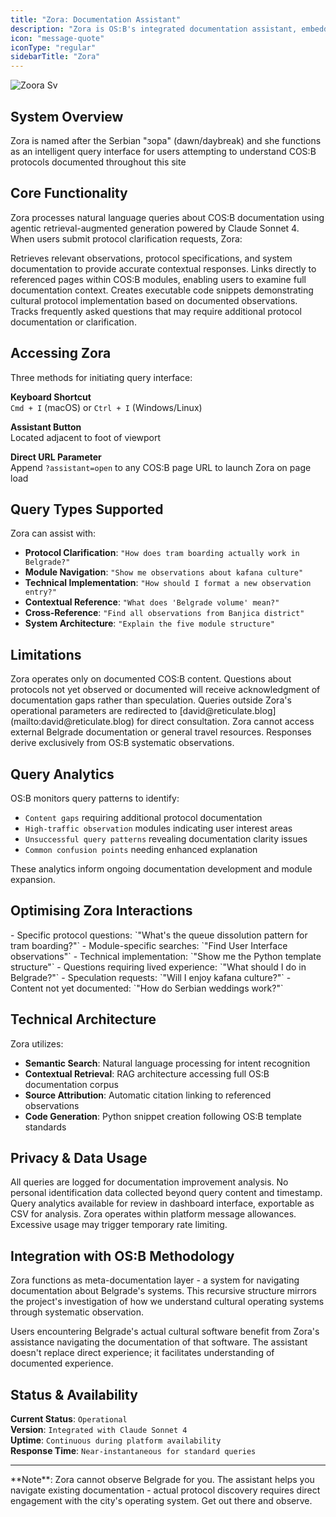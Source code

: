 ```yaml
---
title: "Zora: Documentation Assistant"
description: "Zora is OS:B's integrated documentation assistant, embedded directly within the site to provide contextual guidance for navigating Belgrade's cultural operating system. "
icon: "message-quote"
iconType: "regular"
sidebarTitle: "Zora"
---
```


![Zoora Sv](/images/zoora.svg)

## System Overview

Zora is named after the Serbian "зора" (dawn/daybreak) and she functions as an intelligent query interface for users attempting to understand COS:B protocols documented throughout this site

## Core Functionality

Zora processes natural language queries about COS:B documentation using agentic retrieval-augmented generation powered by Claude Sonnet 4. When users submit protocol clarification requests, Zora:

<AccordionGroup>
  <Accordion title="Searches Documentation" icon="message-quote" iconType="solid">
    Retrieves relevant observations, protocol specifications, and system documentation to provide accurate contextual responses.
  </Accordion>
  <Accordion title="Provides Source Citations" icon="message-quote" iconType="solid">
    Links directly to referenced pages within COS:B modules, enabling users to examine full documentation context.
  </Accordion>
  <Accordion title="Generates Code Examples" icon="message-quote" iconType="solid">
    Creates executable code snippets demonstrating cultural protocol implementation based on documented observations.
  </Accordion>
  <Accordion title="Identifies Documentation Gaps" icon="message-quote" iconType="solid">
    Tracks frequently asked questions that may require additional protocol documentation or clarification.
  </Accordion>
</AccordionGroup>

## Accessing Zora

Three methods for initiating query interface:

**Keyboard Shortcut**\
`Cmd + I` (macOS) or `Ctrl + I` (Windows/Linux)

**Assistant Button**\
Located adjacent to foot of viewport

**Direct URL Parameter**\
Append `?assistant=open` to any COS:B page URL to launch Zora on page load

## Query Types Supported

Zora can assist with:

- **Protocol Clarification**: `"How does tram boarding actually work in Belgrade?"`
- **Module Navigation**: `"Show me observations about kafana culture"`
- **Technical Implementation**: `"How should I format a new observation entry?"`
- **Contextual Reference**: `"What does 'Belgrade volume' mean?"`
- **Cross-Reference**: `"Find all observations from Banjica district"`
- **System Architecture**: `"Explain the five module structure"`

## Limitations

<AccordionGroup>
  <Accordion title="Scope Boundaries" icon="circle-stop" iconType="solid">
    Zora operates only on documented COS:B content. Questions about protocols not yet observed or documented will receive acknowledgment of documentation gaps rather than speculation.
  </Accordion>
  <Accordion title="Deflection Protocol" icon="circle-stop" iconType="solid">
    Queries outside Zora's operational parameters are redirected to [david@reticulate.blog](mailto:david@reticulate.blog) for direct consultation.
  </Accordion>
  <Accordion title="External Resources" icon="circle-stop" iconType="solid">
    Zora cannot access external Belgrade documentation or general travel resources. Responses derive exclusively from OS:B systematic observations.
  </Accordion>
</AccordionGroup>

## Query Analytics

OS:B monitors query patterns to identify:

- `Content gaps` requiring additional protocol documentation
- `High-traffic observation` modules indicating user interest areas
- `Unsuccessful query patterns` revealing documentation clarity issues
- `Common confusion points` needing enhanced explanation

These analytics inform ongoing documentation development and module expansion.

## Optimising Zora Interactions

<AccordionGroup>
  <Accordion title="Effective Query Patterns" icon="clipboard-question" iconType="solid">
    - Specific protocol questions: `"What's the queue dissolution pattern for tram boarding?"`
    - Module-specific searches: `"Find User Interface observations"`
    - Technical implementation: `"Show me the Python template structure"`
  </Accordion>
  <Accordion title="Less Effective Patterns" icon="clipboard-question" iconType="solid">
    - Questions requiring lived experience: `"What should I do in Belgrade?"`
    - Speculation requests: `"Will I enjoy kafana culture?"`
    - Content not yet documented: `"How do Serbian weddings work?"`
  </Accordion>
</AccordionGroup>

## Technical Architecture

Zora utilizes:

- **Semantic Search**: Natural language processing for intent recognition
- **Contextual Retrieval**: RAG architecture accessing full OS:B documentation corpus
- **Source Attribution**: Automatic citation linking to referenced observations
- **Code Generation**: Python snippet creation following OS:B template standards

## Privacy & Data Usage

<AccordionGroup>
  <Accordion title="Query Logging" icon="shield-halved" iconType="solid">
    All queries are logged for documentation improvement analysis. No personal identification data collected beyond query content and timestamp.
  </Accordion>
  <Accordion title="Export Capability" icon="shield-halved" iconType="solid">
    Query analytics available for review in dashboard interface, exportable as CSV for analysis.
  </Accordion>
  <Accordion title="Usage Limits" icon="shield-halved" iconType="solid">
    Zora operates within platform message allowances. Excessive usage may trigger temporary rate limiting.
  </Accordion>
</AccordionGroup>

## Integration with OS:B Methodology

Zora functions as meta-documentation layer - a system for navigating documentation about Belgrade's systems. This recursive structure mirrors the project's investigation of how we understand cultural operating systems through systematic observation.

<Info>
  Users encountering Belgrade's actual cultural software benefit from Zora's assistance navigating the documentation of that software. The assistant doesn't replace direct experience; it facilitates understanding of documented experience.
</Info>

## Status & Availability

**Current Status**: `Operational`\
**Version**: `Integrated with Claude Sonnet 4`\
**Uptime**: `Continuous during platform availability`\
**Response Time**: `Near-instantaneous for standard queries`

---

<Warning>
  **Note**: Zora cannot observe Belgrade for you. The assistant helps you navigate existing documentation - actual protocol discovery requires direct engagement with the city's operating system. Get out there and observe.
</Warning>